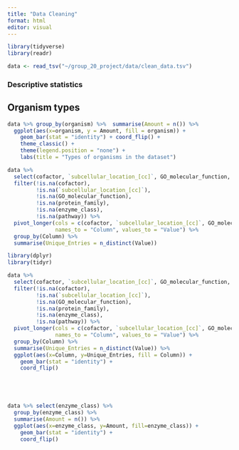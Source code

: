 ```yaml
---
title: "Data Cleaning"
format: html
editor: visual
---
```


```r
library(tidyverse)
library(readr)
```

```r


data <- read_tsv("~/group_20_project/data/clean_data.tsv")


```

### Descriptive statistics

## Organism types

```r

data %>% group_by(organism) %>%  summarise(Amount = n()) %>% 
  ggplot(aes(x=organism, y = Amount, fill = organism)) +
    geom_bar(stat = "identity") + coord_flip() +
    theme_classic() +
    theme(legend.position = "none") +
    labs(title = "Types of organisms in the dataset")

```

```r
data %>% 
  select(cofactor, `subcellular_location_[cc]`, GO_molecular_function, protein_family, enzyme_class, pathway) %>% 
  filter(!is.na(cofactor),
         !is.na(`subcellular_location_[cc]`),
         !is.na(GO_molecular_function),
         !is.na(protein_family),
         !is.na(enzyme_class),
         !is.na(pathway)) %>%
  pivot_longer(cols = c(cofactor, `subcellular_location_[cc]`, GO_molecular_function, protein_family, enzyme_class, pathway),
               names_to = "Column", values_to = "Value") %>%
  group_by(Column) %>%
  summarise(Unique_Entries = n_distinct(Value))
```

```r

library(dplyr)
library(tidyr)

data %>% 
  select(cofactor, `subcellular_location_[cc]`, GO_molecular_function, protein_family, enzyme_class, pathway) %>% 
  filter(!is.na(cofactor),
         !is.na(`subcellular_location_[cc]`),
         !is.na(GO_molecular_function),
         !is.na(protein_family),
         !is.na(enzyme_class),
         !is.na(pathway)) %>%
  pivot_longer(cols = c(cofactor, `subcellular_location_[cc]`, GO_molecular_function, protein_family, enzyme_class, pathway),
               names_to = "Column", values_to = "Value") %>%
  group_by(Column) %>%
  summarise(Unique_Entries = n_distinct(Value)) %>% 
  ggplot(aes(x=Column, y=Unique_Entries, fill = Column)) +
    geom_bar(stat = "identity") +
    coord_flip()






```

```r


data %>% select(enzyme_class) %>% 
  group_by(enzyme_class) %>% 
  summarise(Amount = n()) %>% 
  ggplot(aes(x=enzyme_class, y=Amount, fill=enzyme_class)) +
    geom_bar(stat = "identity") +
    coord_flip()
  
  



```
